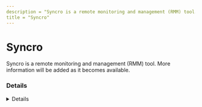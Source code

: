 ```yaml
---
description = "Syncro is a remote monitoring and management (RMM) tool. More information will be added as it becomes available."
title = "Syncro"
---
```




# Syncro

Syncro is a remote monitoring and management (RMM) tool. More information will be added as it becomes available.

### Details
<Details author={""}
         category={""}
         created={""}
         website={""}
         lastModified={"2/13/2024"}
         privileges={""}
         free={ "" }
         verification={""}
/>

#### Installation Paths
<Card code={ ["Syncro.Installer.exe", "Kabuto.App.Runner.exe", "Syncro.Overmind.Service.exe", "Kabuto.Installer.exe", "KabutoSetup.exe", "Syncro.Service.exe", "Kabuto.Service.Runner.exe", "Syncro.App.Runner.exe", "SyncroLive.Service.exe", "SyncroLive.Agent.exe"] }/>





### Forensic Artifacts




#### Network Artifacts
<EuiSpacer size="xl"/>
<NetworkArtifactsTable data={ [{"Description": "Known remote domains", "Domains": ["kabuto.io", "*.syncromsp.com", "*.syncroapi.com", "syncromsp.com", "servably.com", "ld.aurelius.host", "app.kabuto.io ", "*.kabutoservices.com", "repairshopr.com", "kabutoservices.com", "attachments.servably.com"], "Ports": []}] }/>




### Detections
- Detects potential network activity of Syncro RMM tool
  - [Sigma Rule](https://github.com/magicsword-io/LOLRMM/blob/main/detections/sigma/syncro_network_sigma.yml)
- Detects potential processes activity of Syncro RMM tool
  - [Sigma Rule](https://github.com/magicsword-io/LOLRMM/blob/main/detections/sigma/syncro_processes_sigma.yml)

### References
- [https://community.syncromsp.com/t/syncro-exceptions-and-allowlists/2004](https://community.syncromsp.com/t/syncro-exceptions-and-allowlists/2004)

